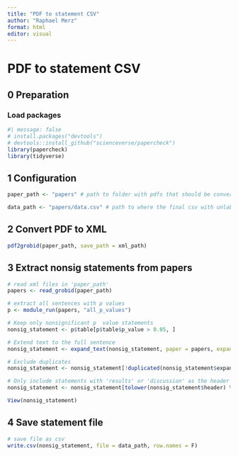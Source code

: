 ```yaml
---
title: "PDF to statement CSV"
author: "Raphael Merz"
format: html
editor: visual
---
```


# PDF to statement CSV

## 0 Preparation

### Load packages

```r
#| message: false
# install.packages("devtools") 
# devtools::install_github("scienceverse/papercheck")
library(papercheck)
library(tidyverse)
```

## 1 Configuration

```r
paper_path <- "papers" # path to folder with pdfs that should be converted

data_path <- "papers/data.csv" # path to where the final csv with unlabeled statements should be stored
```

## 2 Convert PDF to XML

```r
pdf2grobid(paper_path, save_path = xml_path)
```

## 3 Extract nonsig statements from papers

```r
# read xml files in 'paper_path'
papers <- read_grobid(paper_path)

# extract all sentences with p values
p <- module_run(papers, "all_p_values")

# Keep only nonsignificant p  value statements
nonsig_statement <- p$table[p$table$p_value > 0.05, ]

# Extend text to the full sentence
nonsig_statement <- expand_text(nonsig_statement, paper = papers, expand_to = "sentence", plus = 0, minus = 0)

# Exclude duplicates
nonsig_statement <- nonsig_statement[!duplicated(nonsig_statement$expanded),]

# Only include statements with 'results' or 'discussion' as the header
nonsig_statement <- nonsig_statement[tolower(nonsig_statement$header) %in% c("results", "discussion"), ]

View(nonsig_statement)
```

## 4 Save statement file

```r
# save file as csv
write.csv(nonsig_statement, file = data_path, row.names = F)
```
